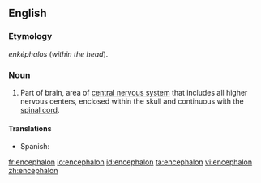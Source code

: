 ==English==
{{wikipedia}}

===Etymology===
{{etyl|grc}} {{rfscript|Greek}} ''enképhalos'' (''within the head'').

===Noun===
{{en-noun|encephala}}

# {{neuroanatomy}} Part of brain, area of [[central nervous system]] that includes all higher nervous centers, enclosed within the skull and continuous with the [[spinal cord]].

====Translations====
{{trans-top|part of brain}}
*Spanish: {{t|es|encéfalo|m}}
{{trans-mid}}
{{trans-bottom}}

[[fr:encephalon]]
[[io:encephalon]]
[[id:encephalon]]
[[ta:encephalon]]
[[vi:encephalon]]
[[zh:encephalon]]